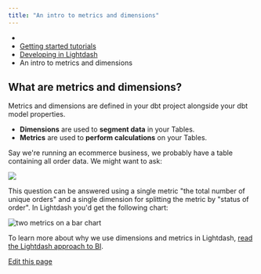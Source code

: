 ```yaml
---
title: "An intro to metrics and dimensions"
---
```


* [](/)
* [Getting started tutorials](/get-started/intro)
* [Developing in Lightdash](/get-started/develop-in-lightdash/intro)
* An intro to metrics and dimensions

## What are metrics and dimensions?[​](#what-are-metrics-and-dimensions "Direct link to What are metrics and dimensions?")

Metrics and dimensions are defined in your dbt project alongside your dbt model properties.

* **Dimensions** are used to **segment data** in your Tables.
* **Metrics** are used to **perform calculations** on your Tables.

Say we're running an ecommerce business, we probably have a table containing all order data. We might want to ask:

![](/assets/images/data-question-fcb8af7318d2ac3fbc99c7332cbd4fc6.jpg)

This question can be answered using a single metric "the total number of unique orders" and a single dimension for splitting the metric by "status of order". In Lightdash you'd get the following chart:

![two metrics on a bar chart](/assets/images/metric-on-bar-chart-7ee3b21168033d15be62c95cd94c7853.png)

To learn more about why we use dimensions and metrics in Lightdash, [read the Lightdash approach to BI](/best-practice/lightdash-way).

[Edit this page](https://github.com/lightdash/lightdash/edit/main/docs/docs/get-started/develop-in-lightdash/intro-metrics-dimensions.mdx)
